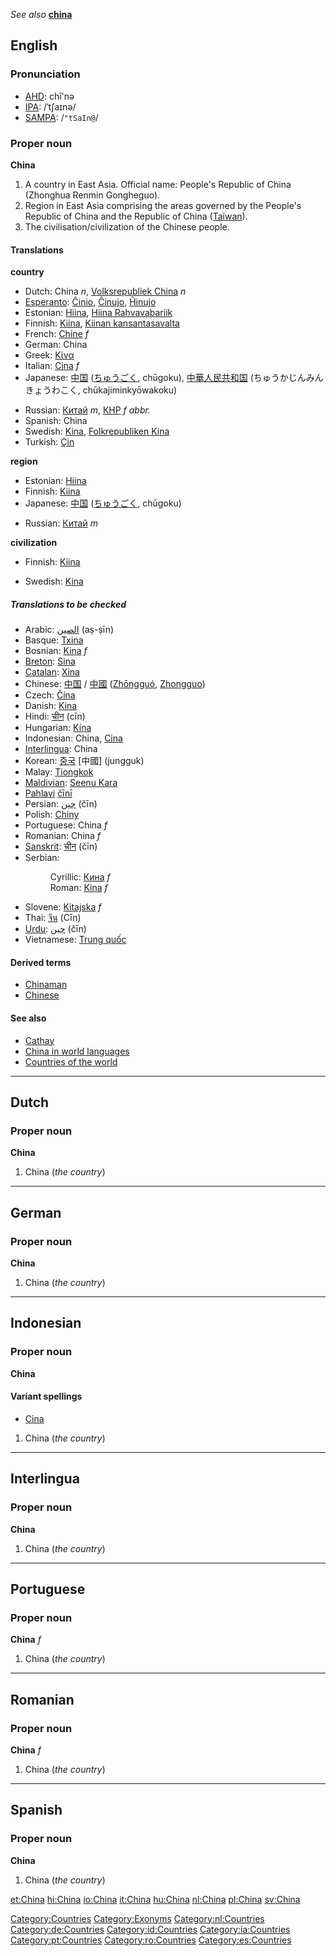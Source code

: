 ''See also'' '''[[china]]'''

==English==
===Pronunciation===
*[[AHD]]: chī'nə
*[[IPA]]: /ˈtʃaɪnə/
*[[SAMPA]]: /<tt>"tSaIn@</tt>/

===Proper noun===
'''China'''<!--(Zhongguo): what is this?-->

#<!--DefA-->A country in East Asia. Official name: People's Republic of China (Zhonghua Renmin Gongheguo).
#<!--DefB--> Region in East Asia comprising the areas governed by the People's Republic of China and the Republic of China ([[Taiwan]]).
#<!--DefC--> The civilisation/civilization of the Chinese people.

====Translations====
<!--DefA-->'''country'''
{{top}}
*Dutch: China ''n'', [[Volksrepubliek China]] ''n''
*[[Esperanto]]: [[Ĉinio]], [[Ĉinujo]], [[Ĥinujo]]
*Estonian: [[Hiina]], [[Hiina Rahvavabariik]]
*Finnish: [[Kiina]], [[Kiinan kansantasavalta]]
*French: [[Chine]] ''f''
*German: China
*Greek: [[Κίνα]]
*Italian: [[Cina]] ''f''
*Japanese: [[中国]] ([[ちゅうごく]], chūgoku), [[中華人民共和国]] (ちゅうかじんみんきょうわこく, chūkajiminkyōwakoku)
{{mid}}
*Russian: [[Китай]] ''m'', [[КНР]] ''f'' ''abbr.''
*Spanish: China
*Swedish: [[Kina]], [[Folkrepubliken Kina]]
*Turkish: [[Çin]]

{{bottom}}

<!--DefB-->'''region'''
{{top}}
*Estonian: [[Hiina]]
*Finnish: [[Kiina]]
*Japanese: [[中国]] ([[ちゅうごく]], chūgoku)
{{mid}}
*Russian: [[Китай]] ''m''
{{bottom}}

<!--DefC-->'''civilization'''
{{top}}
*Finnish: [[Kiina]]
{{mid}}
*Swedish: [[Kina]]
{{bottom}}

=====Translations to be checked=====
{{checktrans}}
*Arabic: [[الصين]] (aṣ-ṣīn)
*Basque: [[Txina]]
*Bosnian: [[Kina]] ''f''
*[[Breton]]: [[Sina]]
*[[Catalan]]: [[Xina]]
*Chinese: [[中国]] / [[中國]] ([[Zhōngguó]], [[Zhongguo]])
*Czech: [[Čína]]
*Danish: [[Kina]]
*Hindi: [[चीन]] (cīn)
*Hungarian: [[Kína]]
*Indonesian: China, [[Cina]]
*[[Interlingua]]: China
*Korean: [[중국]] [中國] (jungguk)
*Malay: [[Tiongkok]]
*[[Maldivian]]: [[Seenu Kara]]
*[[Pahlavi]] [[čīnī]]
*Persian: [[چين]] (čīn)
*Polish: [[Chiny]]
*Portuguese: China ''f''
*Romanian: China ''f''
*[[Sanskrit]]: [[चीन]] (čīn)
*Serbian:
*:Cyrillic: [[Кина]] ''f''
*:Roman: [[Kina]] ''f''
*Slovene: [[Kitajska]] ''f''
*Thai: [[จีน]] (Cīn)
*[[Urdu]]: [[چين]] (čīn)
*Vietnamese: [[Trung quốc]]

====Derived terms====
*[[Chinaman]]<!--Chinese man; now offensive-->
*[[Chinese]]

====See also====
*[[Cathay]]
*[[w:China in world languages|China in world languages]]
*[[Countries of the world]]

----

==Dutch==
===Proper noun===
'''China'''

#<!--DefA-->China (''the country'')

----
==German==
===Proper noun===
'''China'''

#<!--DefA-->China (''the country'')

----
==Indonesian==
===Proper noun===
'''China'''

====Variant spellings====
*[[Cina#Indonesian|Cina]]

#<!--DefA-->China (''the country'')

----
==Interlingua==
===Proper noun===
'''China'''

#<!--DefA-->China (''the country'')

----
==Portuguese==
===Proper noun===
'''China''' ''f''

#<!--DefA-->China (''the country'')

----
==Romanian==
===Proper noun===
'''China''' ''f''

#<!--DefA-->China (''the country'')

----
==Spanish==
===Proper noun===
'''China'''

#<!--DefA-->China (''the country'')

[[Category:Countries]]
[[Category:Exonyms]]
[[Category:nl:Countries]]
[[Category:de:Countries]]
[[Category:id:Countries]]
[[Category:ia:Countries]]
[[Category:pt:Countries]]
[[Category:ro:Countries]]
[[Category:es:Countries]]
[[et:China]]
[[hi:China]]
[[io:China]]
[[it:China]]
[[hu:China]]
[[nl:China]]
[[pl:China]]
[[sv:China]]